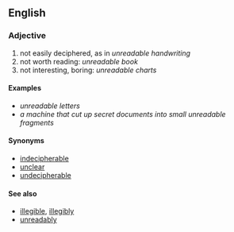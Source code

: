==English==
===Adjective===
#not easily deciphered, as in ''unreadable handwriting''
#not worth reading: ''unreadable book''
#not interesting, boring: ''unreadable charts''

====Examples====
*''unreadable letters''
*''a machine that cut up secret documents into small unreadable fragments''


====Synonyms====
*[[indecipherable]]
*[[unclear]]
*[[undecipherable]]

====See also====
*[[illegible]], [[illegibly]]
*[[unreadably]]